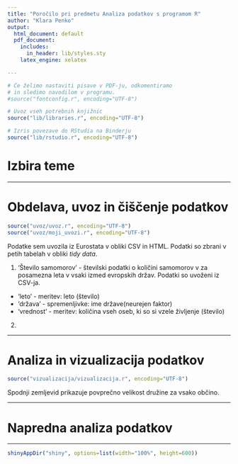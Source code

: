 ```yaml
---
title: "Poročilo pri predmetu Analiza podatkov s programom R"
author: "Klara Penko"
output:
  html_document: default
  pdf_document:
    includes:
      in_header: lib/styles.sty
    latex_engine: xelatex

---
```


```r
# Če želimo nastaviti pisave v PDF-ju, odkomentiramo
# in sledimo navodilom v programu.
#source("fontconfig.r", encoding="UTF-8")

# Uvoz vseh potrebnih knjižnic
source("lib/libraries.r", encoding="UTF-8")
```

```r
# Izris povezave do RStudia na Binderju
source("lib/rstudio.r", encoding="UTF-8")
```

# Izbira teme



***

# Obdelava, uvoz in čiščenje podatkov

```r
source("uvoz/uvoz.r", encoding="UTF-8")
source("uvoz/moji_uvozi.r", encoding="UTF-8")

```

Podatke sem uvozila iz Eurostata  v obliki CSV in HTML. Podatki so zbrani v petih tabelah v obliki *tidy data*.

1. 'Število samomorov' - številski podatki o količini samomorov v za posamezna leta v vsaki izmed evropskih držav. Podatki so uvoženi iz CSV-ja.
 - 'leto' - meritev: leto (število)
 - 'država' - spremenljivke: ime države(neurejen faktor)
 - 'vrednost' - meritev: količina vseh oseb, ki so si vzele življenje (število)
 
2. 
 



***

# Analiza in vizualizacija podatkov

```r
source("vizualizacija/vizualizacija.r", encoding="UTF-8")
```

Spodnji zemljevid prikazuje povprečno velikost družine za vsako občino.



***

# Napredna analiza podatkov



***

```r
shinyAppDir("shiny", options=list(width="100%", height=600))
```
